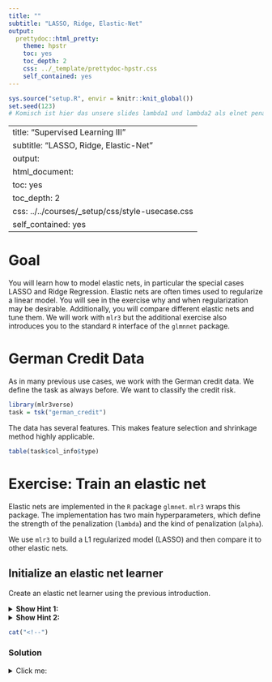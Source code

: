 ```yaml
---
title: ""
subtitle: "LASSO, Ridge, Elastic-Net"
output:
  prettydoc::html_pretty:
    theme: hpstr
    toc: yes
    toc_depth: 2
    css: ../_template/prettydoc-hpstr.css
    self_contained: yes
---
```


```r
sys.source("setup.R", envir = knitr::knit_global())
set.seed(123)
# Komisch ist hier das unsere slides lambda1 und lambda2 als elnet penalty parameter haben, hier die glmnet implementation aber nur alpha das steuert. Auch ist der lambda parameter hier nicht in unseren slides erklaert
```

---
title: "Supervised Learning III"
subtitle: "LASSO, Ridge, Elastic-Net"
output:
  html_document:
    toc: yes
    toc_depth: 2
    css: ../../courses/_setup/css/style-usecase.css
    self_contained: yes
---

# Goal

You will learn how to model elastic nets, in particular the special cases LASSO and Ridge Regression.
Elastic nets are often times used to regularize a linear model.
You will see in the exercise why and when regularization may be desirable.
Additionally, you will compare different elastic nets and tune them.
We will work with `mlr3` but the additional exercise also introduces you to the standard `R` interface of the `glmnnet` package.

# German Credit Data

As in many previous use cases, we work with the German credit data.
We define the task as always before.
We want to classify the credit risk.

```r
library(mlr3verse)
task = tsk("german_credit")
```

The data has several features.
This makes feature selection and shrinkage method highly applicable.

```r
table(task$col_info$type)
```

# Exercise: Train an elastic net

Elastic nets are implemented in the `R` package `glmnet`.
`mlr3` wraps this package.
The implementation has two main hyperparameters, which define the strength of the penalization (`lambda`) and the kind of penalization (`alpha`).

We use `mlr3` to build a L1 regularized model (LASSO) and then compare it to other elastic nets.

## Initialize an elastic net learner

Create an elastic net learner using the previous introduction.

<details>
  <summary>**Show Hint 1:**</summary>
  Check `as.data.table(mlr_learners)` to find the appropriate learner.
  </details>
<details>
  <summary>**Show Hint 2:**</summary>
  Make sure to install the `glmnet` package and create the learner using the `lrn` function of the `mlr3` package. You may load the `mlr3verse` package first.
  </details>

```r
cat("<!--")
```

### Solution
<details>
  <summary>Click me:</summary>

```r
l1_learner = lrn("classif.glmnet")
``` 

```r
cat("-->")
```

## Use the right hyperparameter values to obtain a LASSO learner

A L1 regularized model (LASSO) is a special case of the elastic net learner you just created.
Change the hyperparameter of the elastic net learner to obtain a LASSO learner that only does L1 penalization.

<details>
  <summary>**Show Hint 1:**</summary>
  The help page of the `?glmnet::glmnet` function may be helpful to find out which hyperparameter needs to be changed.
  </details>
<details>
  <summary>**Show Hint 2:**</summary>
  Set `alpha` to 1 in the `param_set`, which results in a LASSO learner (see description of the `alpha` argument in the help page `?glmnet::glmnet`).
  </details>
  
```r
cat("<!--")
```

### Solution
<details>
  <summary>Click me:</summary>
  
```r
# Set the hyperparameter of the existing learner
l1_learner$param_set$values = list(alpha = 1)
# Alternative: Directly define the LASSO learner
l1_learner = lrn("classif.glmnet", alpha = 1)
l1_learner$param_set$values
```

```r
cat("-->")
```

## Make sure the learner can be applied to the task

The LASSO learner (using `glmnet`) cannot deal with features of type `factor` and `ordered` (e.g., see the `$feature_types` slot of the created learner object which shows all supported feature types of the learner).
However, the German credit task has several features of type `factor` and `ordered` (e.g., see the `$feature_types` slot of the task object which shows all features and their type).
For this reason, the created learner can not be applied as it is to our current task. 
To solve this issue, we can one-hot-encode the categorical features (of type `factor`) and transform the ordinal features (of type `ordered`) to integers.
Using `mlr3`, we have two options:

1. We could modify the current task with a pre-processing `PipeOp` (from the `mlr3pipelines` package) so that it contains one-hot-encoded (instead of `factor`) features and integer features instead of `ordered` factors.
2. We could extend the learner by creating a ML pipeline, i.e., combining the learner with a pre-processing `PipeOp` to one-hot-encode categorical features and another `PipeOp` to transform ordered factors to integers (you will learn this later).

Solve this exercise using the first option described above and train a LASSO learner on the German credit task.

<details>
  <summary>**Show Hint 1:**</summary>
  -  Use the `mlr3pipelines` package to define the two `PipeOp` functions `po("encode")` and `po("colapply")`. The former should perform one-hot-encoding only for `factor` features and the latter should transform only the `ordered` factors to integer values.
  - Make sure you use the `affect_columns` argument to limit the columns to which the `PipeOp` should be applied to. See also the `Parameters` section of the corresponding help pages `po("encode")$help()` and `po("colapply")$help()` to find out how to perform one-hot-encoding only for `factor`s and integer conversion for `ordered` factors (e.g., by applying the `as.integer` function).
  </details>
<details>
  <summary>**Show Hint 2:**</summary>
```r
# Define the two PipeOps using proper values for ...:
po_one_hot = po("encode", method = ..., 
  affect_columns = selector_type(...))
po_ord_int = po("colapply", applicator = ..., 
  affect_columns = selector_type(...))

# Create a new task with one-hot-encoded features by applying the PipeOp:
task # display current task
task_one_hot = po_one_hot$train(...)[[1]]
task_one_hot # task has no factor features
# Transform the remaining ordered features to integer by applying the "colapply" PipeOp:
task_new = po_ord_int$train(...)[[1]]
task_new # task has no factor and no ordered features
```
  </details>

```r
cat("<!--")
```

### Solution
<details>
  <summary>Click me:</summary>
  
```r
po_one_hot = po("encode", method = "one-hot", 
  affect_columns = selector_type("factor"))
po_ord_int = po("colapply", applicator = as.integer, 
  affect_columns = selector_type("ordered"))

# Create a new task with one-hot-encoded features by applying the PipeOp:
task
task_one_hot = po_one_hot$train(list(task))[[1]]
# Transform ordered features to integer by applying the "colapply" PipeOp:
task_new = po_ord_int$train(list(task_one_hot))[[1]]
task_new

# Alternative: Combine two PipeOp into a graph that sequentially applies both PipeOp's
po = po_one_hot %>>% po_ord_int
plot(po)
task_new = po$train(task)[[1]]
task_new
```

```r
cat("-->")
```

## Train and interprete the LASSO model

Use `mlr3` to train the model on the modified task.
Plot the coefficient path of the resulting model using the `plot` function on the fitted model included in the learner (i.e., on the created `glmnet` object).
Give a short interpretation of the resulting plot.

<details>
  <summary>**Show Hint 1:**</summary>
  After having trained the learner, the `mlr3` learner object will store the `glmnet` object in a `$model` slot of the learner.
  </details>
<details>
  <summary>**Show Hint 2:**</summary>
  Use the `plot` function on the resulting `glmnet` object, which can be accessed by the `$model` slot of the learner after having trained the model.
  </details>

```r
cat("<!--")
```

### Solution
<details>
  <summary>Click me:</summary>

```r
l1_learner$train(task_new)
plot(l1_learner$model)
```


```r
cat("-->")
```

## Tune the LASSO penalization parameter `lambda`

Create a tuning instance and find an optimal $\lambda$ value for the LASSO learner using the classification error as performance measure.
Specify a grid for different $\lambda$ values using the code below.
Use grid-search and 5-fold cross validation for tuning.
Note that the execution might take a few minutes.

```r
lambda_grid = exp(seq(from = -7, to = -2, by = 0.25))
```

<details>
  <summary>**Show Hint 1:**</summary>
  Use the `to_tune` and `tune` functions.
  </details>
<details>
  <summary>**Show Hint 2:**</summary>
```r
set.seed(...) # use a seed for reproducible results
# Currently we have set a fixed value for the alpha parameter
l1_learner$param_set$values
# Add lambda grid to be tuned for using `to_tune`
l1_learner$param_set$values$lambda = to_tune(...)
tune(
  method = "grid_search",
  task = task_new,
  learner = l1_learner,
  ...)
```
  </details>
  

```r
cat("<!--")
```

### Solution
<details>
  <summary>Click me:</summary>

```r
set.seed(1)
l1_learner$param_set$values$lambda = to_tune(lambda_grid)
instance = tune(
  method = "grid_search",
  task = task_new,
  learner = l1_learner,
  resampling = rsmp("cv", folds = 5),
  measure = msr("classif.ce")
)
result = as.data.table(instance$archive)
result 

library(ggplot2)
ggplot(data = result, mapping = aes(x = as.numeric(lambda), y = classif.ce)) + 
  geom_line() + 
  geom_point()
```

```r
cat("-->")
```

## Refit the model

Refit the LASSO model on all available data with the optimal lambda value w.r.t. the classification error.
How many non-zero does the model have?

<details>
  <summary>**Show Hint 1:**</summary>
  Look at `instance$archive$best()` to obtain the best value for `lambda` and refit the LASSO learner using this value.
  </details>
<details>
  <summary>**Show Hint 2:**</summary>
  After re-fitting the learner, look at the learner's `$model$beta` slot and count the non-zero coefficients.
  </details>


```r
cat("<!--")
```

### Solution
<details>
  <summary>Click me:</summary>

```r
lambda.best = as.numeric(instance$archive$best()$lambda)
learner_l1_tuned = lrn("classif.glmnet", alpha = 1, lambda = lambda.best)
learner_l1_tuned$train(task_new)
table(as.numeric(learner_l1_tuned$model$beta) != 0)
``` 

```r
cat("-->")
```

<!-- ## Alternative elastic nets -->

<!-- Build two elastic nets. -->
<!-- One using only a L2 regularization (ridge regression) and the other one with a combined L1-L2 regularization. -->
<!-- Use the same lambda values for all three models and compare the resulting coefficients with each other. -->

<!-- <details> -->
<!--   <summary>**Show Hint 1:**</summary> -->
<!--   Fit both models in the same fashion as the one with L1 regularization. -->
<!--   A comparison can be a data.frame or a plot. -->
<!--   </details> -->
<!-- <details> -->
<!--   <summary>**Show Hint 2:**</summary> -->
<!-- `coeff_l1 = as.numeric(graph_learner$model$classif.glmnet$model$beta)` -->
<!--   </details> -->

<!-- ```{r, eval = !show.solution, echo = FALSE, results='asis'} -->
<!-- cat("<!--") -->
<!-- ``` -->

<!-- ### Solution -->
<!-- <details> -->
<!--   <summary>Click me:</summary> -->

<!-- ```{r} -->
<!-- graph_learner_l2 = as_learner(graph) -->
<!-- graph_learner_l2$param_set$values$classif.glmnet.alpha = 0 -->
<!-- graph_learner_l2$param_set$values$classif.glmnet.lambda = -->
<!--   instance$archive$best()$classif.glmnet.lambda -->
<!-- graph_learner_l2$train(task_new) -->

<!-- graph_learner_en = as_learner(graph) -->
<!-- graph_learner_en$param_set$values$classif.glmnet.alpha = 0.5 -->
<!-- graph_learner_en$param_set$values$classif.glmnet.lambda = -->
<!--   instance$archive$best()$classif.glmnet.lambda -->
<!-- graph_learner_en$train(task_new) -->

<!-- coeff_l1 <- as.numeric(graph_learner$model$classif.glmnet$model$beta) -->
<!-- coeff_l2 <- as.numeric(graph_learner_l2$model$classif.glmnet$model$beta) -->
<!-- coeff_en <- as.numeric(graph_learner_en$model$classif.glmnet$model$beta) -->

<!-- coeffs <- data.frame(l1 = coeff_l1, l2 = coeff_l2, elastic_net = coeff_en) -->
<!-- coeffs -->
<!-- ``` -->

# Extra: Fitting elastic nets without `mlr3`

You can also directly model an elastic net using the `glmnet` package.
The `glmnet` package has a function `cv.glmnet` that optimizes the `lambda` parameter using cross-validation (see `?cv.glmnet`).

Repeat the tuning exercise of the L1 regularized elastic net (LASSO) using the `cv.glmnet` function.
Use the data of the previously pre-processed task with one-hot-encoded features and integer-transformed ordered factors.
<!-- Use the PipeOps created in the previous exercise to supply them to the `cv.glmnet` function. -->

<details>
  <summary>**Show Hint 1:**</summary>
  `glmnet` requires that all features are contained in a matrix `x`.
  For binary classification, you need to specify a proper `family` in `glmnet` and pass the target `y` as a factor.
  </details>
<details>
  <summary>**Show Hint 2:**</summary>
```r
library(glmnet)
data = as.data.frame(task_new$data())
y = ...
x = as.matrix(...)
#tbd
cv.glmnet(x = x, y = y, lambda = ..., family = ..., type.measure = ...)
```
  </details>

```r
cat("<!--")
```

### Solution
<details>
  <summary>Click me:</summary>

```r
library(glmnet)
data = as.data.frame(task_new$data())
y = data$credit_risk
x = as.matrix(data[, setdiff(colnames(data), "credit_risk")])
model_glmnet = cv.glmnet(x = x, y = y, alpha = 1, lambda = lambda_grid, family = "binomial", type.measure = "class")

library(ggplot2)
ggplot(mapping = aes(x = model_glmnet$lambda, y = model_glmnet$cvm)) + 
  geom_line() + 
  geom_point()
```

```r
cat("-->")
```

# What we learnt

We learnt how to set up an elastic net in `mlr3` and how to tune and interpret it.
We focussed on the LASSO model and finding the best penalization parameter for it.
Additionally, we learnt how to access the `glmnet` object and inspect the results.

